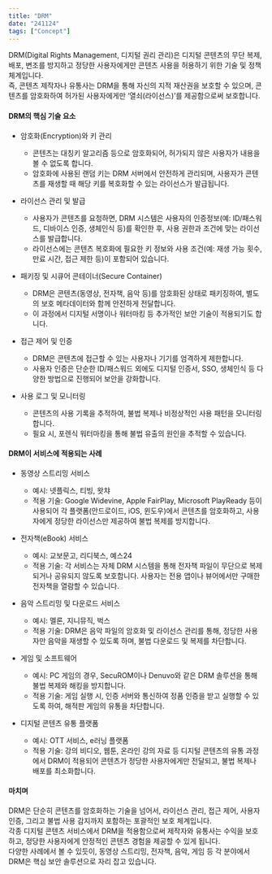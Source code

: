 ```yaml
---
title: "DRM"
date: "241124"
tags: ["Concept"]
---
```


DRM(Digital Rights Management, 디지털 권리 관리)은 디지털 콘텐츠의 무단 복제, 배포, 변조를 방지하고 정당한 사용자에게만 콘텐츠 사용을 허용하기 위한 기술 및 정책 체계입니다.  
즉, 콘텐츠 제작자나 유통사는 DRM을 통해 자신의 지적 재산권을 보호할 수 있으며, 콘텐츠를 암호화하여 허가된 사용자에게만 ‘열쇠(라이선스)’를 제공함으로써 보호합니다.

#### DRM의 핵심 기술 요소

- 암호화(Encryption)와 키 관리

  - 콘텐츠는 대칭키 알고리즘 등으로 암호화되어, 허가되지 않은 사용자가 내용을 볼 수 없도록 합니다.
  - 암호화에 사용된 랜덤 키는 DRM 서버에서 안전하게 관리되며, 사용자가 콘텐츠를 재생할 때 해당 키를 복호화할 수 있는 라이선스가 발급됩니다.

- 라이선스 관리 및 발급

  - 사용자가 콘텐츠를 요청하면, DRM 시스템은 사용자의 인증정보(예: ID/패스워드, 디바이스 인증, 생체인식 등)를 확인한 후, 사용 권한과 조건에 맞는 라이선스를 발급합니다.
  - 라이선스에는 콘텐츠 복호화에 필요한 키 정보와 사용 조건(예: 재생 가능 횟수, 만료 시간, 접근 제한 등)이 포함되어 있습니다.

- 패키징 및 시큐어 콘테이너(Secure Container)

  - DRM은 콘텐츠(동영상, 전자책, 음악 등)를 암호화된 상태로 패키징하여, 별도의 보호 메타데이터와 함께 안전하게 전달합니다.
  - 이 과정에서 디지털 서명이나 워터마킹 등 추가적인 보안 기술이 적용되기도 합니다.

- 접근 제어 및 인증

  - DRM은 콘텐츠에 접근할 수 있는 사용자나 기기를 엄격하게 제한합니다.
  - 사용자 인증은 단순한 ID/패스워드 외에도 디지털 인증서, SSO, 생체인식 등 다양한 방법으로 진행되어 보안을 강화합니다.

- 사용 로그 및 모니터링
  - 콘텐츠의 사용 기록을 추적하여, 불법 복제나 비정상적인 사용 패턴을 모니터링합니다.
  - 필요 시, 포렌식 워터마킹을 통해 불법 유출의 원인을 추적할 수 있습니다.

#### DRM이 서비스에 적용되는 사례

- 동영상 스트리밍 서비스

  - 예시: 넷플릭스, 티빙, 왓챠
  - 적용 기술: Google Widevine, Apple FairPlay, Microsoft PlayReady 등이 사용되어 각 플랫폼(안드로이드, iOS, 윈도우)에서 콘텐츠를 암호화하고, 사용자에게 정당한 라이선스만 제공하여 불법 복제를 방지합니다.

- 전자책(eBook) 서비스

  - 예시: 교보문고, 리디북스, 예스24
  - 적용 기술: 각 서비스는 자체 DRM 시스템을 통해 전자책 파일이 무단으로 복제되거나 공유되지 않도록 보호합니다. 사용자는 전용 앱이나 뷰어에서만 구매한 전자책을 열람할 수 있습니다.

- 음악 스트리밍 및 다운로드 서비스

  - 예시: 멜론, 지니뮤직, 벅스
  - 적용 기술: DRM은 음악 파일의 암호화 및 라이선스 관리를 통해, 정당한 사용자만 음악을 재생할 수 있도록 하며, 불법 다운로드 및 복제를 차단합니다.

- 게임 및 소프트웨어

  - 예시: PC 게임의 경우, SecuROM이나 Denuvo와 같은 DRM 솔루션을 통해 불법 복제와 해킹을 방지합니다.
  - 적용 기술: 게임 실행 시, 인증 서버와 통신하여 정품 인증을 받고 실행할 수 있도록 하여, 해적판 게임의 유통을 차단합니다.

- 디지털 콘텐츠 유통 플랫폼
  - 예시: OTT 서비스, e러닝 플랫폼
  - 적용 기술: 강의 비디오, 웹툰, 온라인 강의 자료 등 디지털 콘텐츠의 유통 과정에서 DRM이 적용되어 콘텐츠가 정당한 사용자에게만 전달되고, 불법 복제나 배포를 최소화합니다.

#### 마치며

DRM은 단순히 콘텐츠를 암호화하는 기술을 넘어서, 라이선스 관리, 접근 제어, 사용자 인증, 그리고 불법 사용 감지까지 포함하는 포괄적인 보호 체계입니다.  
각종 디지털 콘텐츠 서비스에서 DRM을 적용함으로써 제작자와 유통사는 수익을 보호하고, 정당한 사용자에게 안정적인 콘텐츠 경험을 제공할 수 있게 됩니다.  
다양한 사례에서 볼 수 있듯이, 동영상 스트리밍, 전자책, 음악, 게임 등 각 분야에서 DRM은 핵심 보안 솔루션으로 자리 잡고 있습니다.
